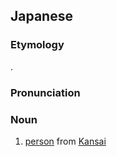 ==Japanese==
{{wikipedia|lang=ja}}
{{ja-kanjitab|かん|さい|じん|yomi=o}}

===Etymology===
{{suffix|ja|関西|人|tr1=Kansai|tr2=jin|t1=Kansai|t2=person}}.

===Pronunciation===
{{ja-pron|かんさいじん|y=o}}

===Noun===
{{ja-noun|^かんさいじん}}

# [[person]] from [[Kansai]]